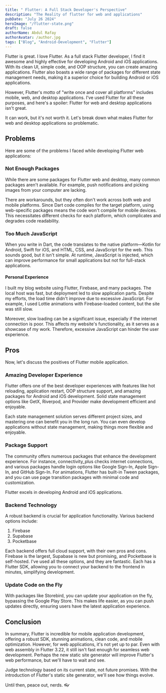 ```yaml
---
title: " Flutter: A Full Stack Developer's Perspective"
description: "The Reality of flutter for web and applications"
pubDate: "July 26 2024"
heroImage: "/flutter-state.png"
draft: false
authorName: Abdul Rafay
authorAvatar: /author.jpg
tags: ["Blog", "Android-Development", "Flutter"]
---
```


Flutter is great. I love Flutter. As a full stack Flutter developer, I find it awesome and highly effective for developing Android and iOS applications. With its clean UI, simple code, and OOP structure, you can create amazing applications. Flutter also boasts a wide range of packages for different state management needs, making it a superior choice for building Android or iOS applications.

However, Flutter's motto of "write once and cover all platforms" includes mobile, web, and desktop applications. I've used Flutter for all these purposes, and here's a spoiler: Flutter for web and desktop applications isn't great.

It can work, but it's not worth it. Let's break down what makes Flutter for web and desktop applications so problematic.

## Problems

Here are some of the problems I faced while developing Flutter web applications:

### Not Enough Packages

While there are some packages for Flutter web and desktop, many common packages aren't available. For example, push notifications and picking images from your computer are lacking.

There are workarounds, but they often don't work across both web and mobile platforms. Since Dart code compiles for the target platform, using web-specific packages means the code won't compile for mobile devices. This necessitates different checks for each platform, which complicates and degrades code readability.

### Too Much JavaScript

When you write in Dart, the code translates to the native platform—Kotlin for Android, Swift for iOS, and HTML, CSS, and JavaScript for the web. This sounds good, but it isn't simple. At runtime, JavaScript is injected, which can improve performance for small applications but not for full-stack applications.

#### Personal Experience

I built my blog website using Flutter, Firebase, and many packages. The local host was fast, but deployment led to slow application parts. Despite my efforts, the load time didn't improve due to excessive JavaScript. For example, I used Lottie animations with Firebase-loaded content, but the site was still slow.

Moreover, slow loading can be a significant issue, especially if the internet connection is poor. This affects my website's functionality, as it serves as a showcase of my work. Therefore, excessive JavaScript can hinder the user experience.

## Pros

Now, let's discuss the positives of Flutter mobile application.

### Amazing Developer Experience

Flutter offers one of the best developer experiences with features like hot reloading, application restart, OOP structure support, and amazing packages for Android and iOS development. Solid state management options like GetX, Riverpod, and Provider make development efficient and enjoyable.

Each state management solution serves different project sizes, and mastering one can benefit you in the long run. You can even develop applications without state management, making things more flexible and enjoyable.

### Package Support

The community offers numerous packages that enhance the development experience. For instance, connectivity_plus checks internet connections, and various packages handle login options like Google Sign-In, Apple Sign-In, and GitHub Sign-In. For animations, Flutter has built-in Tween packages, and you can use page transition packages with minimal code and customization.

Flutter excels in developing Android and iOS applications.

### Backend Technology

A robust backend is crucial for application functionality. Various backend options include:

1. Firebase
2. Supabase
3. Pocketbase

Each backend offers full cloud support, with their own pros and cons. Firebase is the largest, Supabase is new but promising, and Pocketbase is self-hosted. I've used all these options, and they are fantastic. Each has a Flutter SDK, allowing you to connect your backend to the frontend in minutes, simplifying development.

### Update Code on the Fly

With packages like Storebird, you can update your application on the fly, bypassing the Google Play Store. This makes life easier, as you can push updates directly, ensuring users have the latest application experience.

## Conclusion

In summary, Flutter is incredible for mobile application development, offering a robust SDK, stunning animations, clean code, and mobile optimization. However, for web applications, it's not yet up to par. Even with web assembly in Flutter 3.22, it still isn't fast enough for seamless web development. Perhaps the new static site generator will improve Flutter's web performance, but we'll have to wait and see.

Judge technology based on its current state, not future promises. With the introduction of Flutter's static site generator, we'll see how things evolve.

Until then, peace out, nerds. 👓
